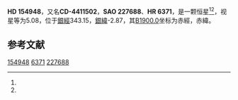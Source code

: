 {{Starbox begin
| name = HD 154948
}}
{{Starbox observe
| epoch = [[J2000.0|J2000.0]]
| constell = {{星座名待查}}<ref name=SIMBAD>{{cite web
 | url=http://simbad.u-strasbg.fr/simbad/sim-id?Ident=HR+6371
 | title=Pulsating variable Star
 | publisher=Centre de Données astronomiques de Strasbourg
 | work=SIMBAD
 | accessdate=2012-07-13
 | archive-date=2016-03-17
 | archive-url=https://web.archive.org/web/20160317171848/http://simbad.u-strasbg.fr/simbad/sim-id?Ident=HR+6371
 | dead-url=no
 }}</ref><ref name=DATA>{{cite web
 | url=http://vizier.u-strasbg.fr/viz-bin/VizieR-5?-out.add=.&-source=5050&-corr=PK=HR&-out.max=9999&HR=6371
 | title=VizieR Detailed Page
 | accessdate=2012-07-13
 | archive-date=2016-03-05
 | archive-url=https://web.archive.org/web/20160305094025/http://vizier.u-strasbg.fr/viz-bin/VizieR-5?-out.add=.&-source=5050&-corr=PK=HR&-out.max=9999&HR=6371
 | dead-url=no
 }}</ref>
| 星官 = 
| ra = {{RA|17|10|42.3}}<ref name=SIMBAD /><ref name=DATA />
| dec = {{DEC|-44|33|27}}<ref name=SIMBAD /><ref name=DATA />
| appmag_v = 5.08<ref name=SIMBAD /><ref name=DATA />
}}
{{Starbox character
| class = G8-K0III+G<ref name=SIMBAD /><ref name=DATA />
| b-v = 0.86<ref name=SIMBAD /><ref name=DATA />
| u-b = 0.58<ref name=SIMBAD /><ref name=DATA />
| r-i = 0.43C<ref name=SIMBAD /><ref name=DATA />
| variable = 
}}
{{Starbox astrometry
| radial_v = 0.58
| prop_mo_ra = -7
| parallax = 0.017
| p_error = 
}}
{{Starbox catalog
| names =CD-4411502，[[SAO星表|SAO]] 227688，[[HD星表|HD]] 154948，[[HR星表|HR]] 6371}}
{{Starbox reference |Simbad=HR+6371}}
{{Starbox end}}

'''HD 154948'''，又名'''CD-4411502'''，'''SAO 227688'''、'''HR 6371'''，是一颗恒星<ref name=SIMBAD /><ref name=DATA />，视星等为5.08，位于[[銀道座標系|銀經]]343.15，[[銀道座標系|銀緯]]-2.87，其[[B1900.0|B1900.0]]坐标为赤經{{RA|17|3|27.4}}，赤緯{{DEC|-44|-2.87|43}}。

== 参考文献 ==
{{reflist}}

{{star-stub}}

[[Category:HD和HDE天體|154948]]
[[Category:HR天體|6371]]
[[Category:SAO天體|227688]]